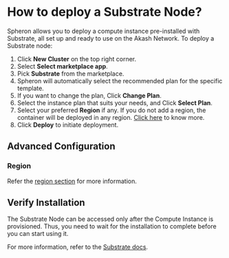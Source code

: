 
# How to deploy a Substrate Node?

Spheron allows you to deploy a compute instance pre-installed with Substrate, all set up and ready to use on the Akash Network.
To deploy a Substrate node:

1. Click **New Cluster** on the top right corner.
2. Select **Select marketplace app**.
3. Pick **Substrate** from the marketplace.
4. Spheron will automatically select the recommended plan for the specific template.
5. If you want to change the plan, Click **Change Plan**.
6. Select the instance plan that suits your needs, and Click **Select Plan**.
7. Select your preferred **Region** if any. If you do not add a region, the container will be deployed in any region. [Click here](/compute/cluster/#region) to know more.
8. Click **Deploy** to initiate deployment.

## Advanced Configuration

### Region

Refer the [region section](/compute/cluster/#region) for more information.

## Verify Installation

The Substrate Node can be accessed only after the Compute Instance is provisioned.
Thus, you need to wait for the installation to complete before you can start using it.

For more information, refer to the [Substrate docs](https://docs.substrate.io/quick-start/start-a-node/).

<Navigation name="Deploy Substrate Node" />
